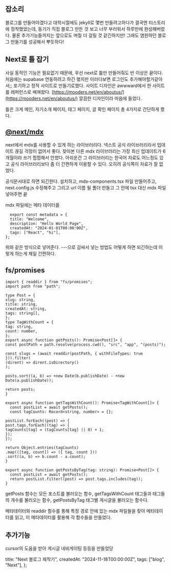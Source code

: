 ## 잡소리

블로그를 만들어야겠다고 대학시절에도 jekyll로 몇번 만들려고하다가 결국엔 티스토리에 정착했었는데, 동기가 직접 블로그 만든 것 보고 너무 부러워서 하루만에 완성해버렸다. 물론 추가기능들까지는 앞으로도 며칠 더 걸릴 것 같긴하지만! 그래도 염원하던 블로그 만들기를 성공해서 뿌듯하다!

## Next로 틀 잡기

사실 동적인 기능은 필요없기 때문에, 우선 next로 틀만 만들어줘도 반 이상은 끝이다. 처음에는 supabase 연동하려고 하긴 했지만 이러다보면 로그인도 추가해야할거같아서;; 포기하고 정적 사이트로 만들기로했다.
사이트 디자인은 awwward에서 한 사이트를 레퍼런스로 배껴왔다. [https://mooders.net/en/aboutus/](https://mooders.net/en/aboutus/) 깔끔한 디자인이라 마음에 들었다.

틀은 크게 메인, 자기소개 페이지, 태그 페이지, 글 확인 페이지 총 4가지로 간단하게 짰다.

## [@next/mdx](https://nextjs.org/docs/app/building-your-application/configuring/mdx)

next에서 mdx를 사용할 수 있게 하는 라이브러리다. 넥스트 공식 라이브러리라서 업데이트 끊길 걱정이 없어서 좋다. 찾아본 다른 mdx 라이브러리는 가장 최신 업데이트가 6개월이라 쓰기 찝찝해서 안썼다. 아쉬운건 그 라이브러리는 한국어 자료도 어느정도 있고 공식 라이브러리보다 좀 더 간편하게 이용할 수 있다. 오히려 공식쪽이 자료가 잘 없었다.

공식문서대로 하면 되긴한다. 설치하고, mdx-components.tsx 파일 만들어주고, next.config.js 수정해주고 그리고 url 이름 될 폴더 만들고 그 안에 tsx 대신 mdx 파일 넣어주면 끝

mdx 파일에는 메타 데이터를

```
  export const metadata = {
  title: "Welcome",
  description: "Hello World Page",
  createdAt: "2024-01-01T00:00:00Z",
  tags: ["React", "hi"],
};
```

위와 같은 방식으로 넣어준다. ---으로 감싸서 넣는 방법도 어떻게 하면 되긴하는데 이렇게 하는게 제일 간편하다.

## fs/promises

```
import { readdir } from "fs/promises";
import path from "path";

type Post = {
slug: string,
title: string,
createdAt: string,
tags: string[],
};
type TagWithCount = {
tag: string,
count: number,
};
export async function getPosts(): Promise<Post[]> {
const postPath = path.resolve(process.cwd(), "src", "app", "(posts)");

const slugs = (await readdir(postPath, { withFileTypes: true })).filter(
(dirent) => dirent.isDirectory()
);

posts.sort((a, b) => +new Date(b.publishDate) - +new Date(a.publishDate));

return posts;
}

export async function getTagsWithCount(): Promise<TagWithCount[]> {
  const postList = await getPosts();
  const tagCounts: Record<string, number> = {};

postList.forEach((post) => {
post.tags.forEach((tag) => {
tagCounts[tag] = (tagCounts[tag] || 0) + 1;
});
});

return Object.entries(tagCounts)
.map(([tag, count]) => ({ tag, count }))
.sort((a, b) => b.count - a.count);
}

export async function getPostsByTag(tag: string): Promise<Post[]> {
  const postList = await getPosts();
  return postList.filter((post) => post.tags.includes(tag));
}
```

getPosts 함수는 모든 포스트를 불러오는 함수, getTagsWithCount 태그들과 태그들의 개수를 불러오는 함수, getPostsByTag 태그별 게시글을 불러오는 함수다.

메타데이터와 readdir 함수를 통해 특정 경로 안에 있는 mdx 파일들을 찾아 메타데이터를 읽고, 이 메타데이터를 활용해 각 함수들을 만들었다.

## 추가기능

cursor의 도움을 받아 게시글 네비게이팅 등등을 만들었당

  title: "Next 블로그 제작기",
  createdAt: "2024-11-18T00:00:00Z",
  tags: ["blog", "Next"],
};
